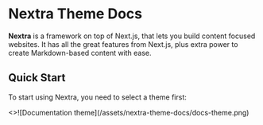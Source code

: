 # Nextra Theme Docs

**Nextra** is a framework on top of Next.js, that lets you build content focused
websites. It has all the great features from Next.js, plus extra power to create
Markdown-based content with ease.

## Quick Start


To start using Nextra, you need to select a theme first:

<Cards num={2}>
  <Card arrow title="Documentation theme" href="/docs/docs-theme/start">
    <>![Documentation theme](/assets/nextra-theme-docs/docs-theme.png)</>
  </Card>
</Cards>
